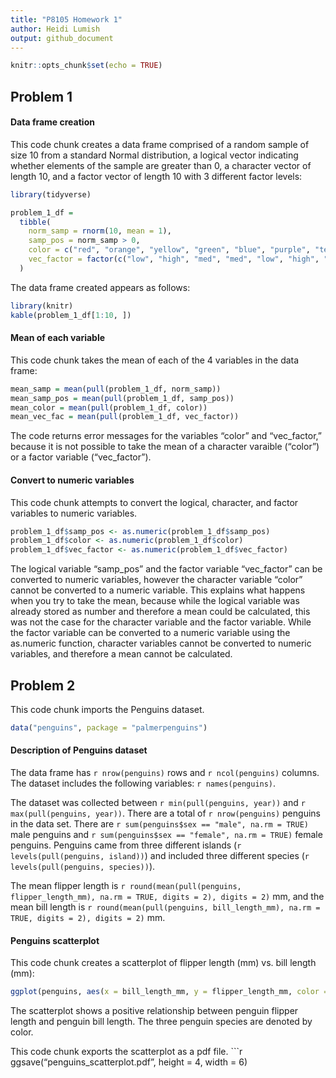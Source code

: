 ```yaml
---
title: "P8105 Homework 1"
author: Heidi Lumish
output: github_document
---
```


```r
knitr::opts_chunk$set(echo = TRUE)
```

## Problem 1

#### Data frame creation
This code chunk creates a data frame comprised of a random sample of size 10 from a standard Normal distribution, a logical vector indicating whether elements of the sample are greater than 0, a character vector of length 10, and a factor vector of length 10 with 3 different factor levels:

```r
library(tidyverse)

problem_1_df =
  tibble(
    norm_samp = rnorm(10, mean = 1),
    samp_pos = norm_samp > 0,
    color = c("red", "orange", "yellow", "green", "blue", "purple", "teal", "black", "brown", "white"),
    vec_factor = factor(c("low", "high", "med", "med", "low", "high", "low", "med", "high", "high"))
  )
```

The data frame created appears as follows:
```r
library(knitr)
kable(problem_1_df[1:10, ])
```

#### Mean of each variable
This code chunk takes the mean of each of the 4 variables in the data frame:

```r
mean_samp = mean(pull(problem_1_df, norm_samp))
mean_samp_pos = mean(pull(problem_1_df, samp_pos))
mean_color = mean(pull(problem_1_df, color))
mean_vec_fac = mean(pull(problem_1_df, vec_factor))
```
The code returns error messages for the variables "color" and "vec_factor," because it is not possible to take the mean of a character varaible ("color") or a factor variable ("vec_factor").

#### Convert to numeric variables
This code chunk attempts to convert the logical, character, and factor variables to numeric variables.

```r
problem_1_df$samp_pos <- as.numeric(problem_1_df$samp_pos)
problem_1_df$color <- as.numeric(problem_1_df$color)
problem_1_df$vec_factor <- as.numeric(problem_1_df$vec_factor)

```
The logical variable "samp_pos" and the factor variable "vec_factor" can be converted to numeric variables, however the character variable "color" cannot be converted to a numeric variable. This explains what happens when you try to take the mean, because while the logical variable was already stored as number and therefore a mean could be calculated, this was not the case for the character variable and the factor variable. While the factor variable can be converted to a numeric variable using the as.numeric function, character variables cannot be converted to numeric variables, and therefore a mean cannot be calculated.

## Problem 2

This code chunk imports the Penguins dataset.

```r
data("penguins", package = "palmerpenguins")
```

#### Description of Penguins dataset

The data frame has `r nrow(penguins)` rows and `r ncol(penguins)` columns. The dataset includes the following variables: `r names(penguins)`.

The dataset was collected between `r min(pull(penguins, year))` and `r max(pull(penguins, year))`. There are a total of `r nrow(penguins)` penguins in the data set. There are `r sum(penguins$sex == "male", na.rm = TRUE)` male penguins and `r sum(penguins$sex == "female", na.rm = TRUE)` female penguins. Penguins came from three different islands (`r levels(pull(penguins, island))`) and included three different species (`r levels(pull(penguins, species))`).

The mean flipper length is `r round(mean(pull(penguins, flipper_length_mm), na.rm = TRUE, digits = 2), digits = 2)` mm, and the mean bill length is `r round(mean(pull(penguins, bill_length_mm), na.rm = TRUE, digits = 2), digits = 2)` mm.

#### Penguins scatterplot

This code chunk creates a scatterplot of flipper length (mm) vs. bill length (mm):

```r
ggplot(penguins, aes(x = bill_length_mm, y = flipper_length_mm, color = species)) + geom_point()

```

The scatterplot shows a positive relationship between penguin flipper length and penguin bill length. The three penguin species are denoted by color.

This code chunk exports the scatterplot as a pdf file.
```r
ggsave("penguins_scatterplot.pdf", height = 4, width = 6)
